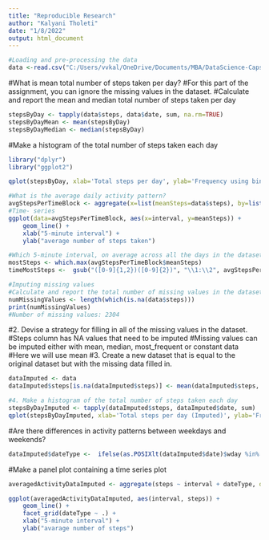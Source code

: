 ---
title: "Reproducible Research"
author: "Kalyani Tholeti"
date: "1/8/2022"
output: html_document
---

```{r}
#Loading and pre-processing the data
data <-read.csv("C:/Users/vvkal/OneDrive/Documents/MBA/DataScience-Capstone/Reproducible_Research_data_activity/activity.csv")
```

#What is mean total number of steps taken per day?
#For this part of the assignment, you can ignore the missing values in the dataset.
#Calculate and report the mean and median total number of steps taken per day
```{r}
stepsByDay <- tapply(data$steps, data$date, sum, na.rm=TRUE)
stepsByDayMean <- mean(stepsByDay)
stepsByDayMedian <- median(stepsByDay)
```

#Make a histogram of the total number of steps taken each day

```{r}
library("dplyr")
library("ggplot2")
```

```{r}
qplot(stepsByDay, xlab='Total steps per day', ylab='Frequency using binwith 500', binwidth=500)
```

```{r}
#What is the average daily activity pattern?
avgStepsPerTimeBlock <- aggregate(x=list(meanSteps=data$steps), by=list(interval=data$interval), FUN=mean, na.rm=TRUE)
#Time- series
ggplot(data=avgStepsPerTimeBlock, aes(x=interval, y=meanSteps)) +
    geom_line() +
    xlab("5-minute interval") +
    ylab("average number of steps taken") 
```

```{r}
#Which 5-minute interval, on average across all the days in the dataset, contains the maximum number of steps?
mostSteps <- which.max(avgStepsPerTimeBlock$meanSteps)
timeMostSteps <-  gsub("([0-9]{1,2})([0-9]{2})", "\\1:\\2", avgStepsPerTimeBlock[mostSteps,'interval'])
```


```{r}
#Imputing missing values
#Calculate and report the total number of missing values in the dataset
numMissingValues <- length(which(is.na(data$steps)))
print(numMissingValues)
#Number of missing values: 2304
```

#2. Devise a strategy for filling in all of the missing values in the dataset.
#Steps column has NA values that need to be imputed
#Missing values can be imputed either with mean, median, most_frequent or constant data
#Here we will use mean
#3. Create a new dataset that is equal to the original dataset but with the missing data filled in.

```{r}
dataImputed <- data
dataImputed$steps[is.na(dataImputed$steps)] <- mean(dataImputed$steps, na.rm = TRUE)
```

```{r}
#4. Make a histogram of the total number of steps taken each day
stepsByDayImputed <- tapply(dataImputed$steps, dataImputed$date, sum)
qplot(stepsByDayImputed, xlab='Total steps per day (Imputed)', ylab='Frequency using binwith 500', binwidth=500)
```

#Are there differences in activity patterns between weekdays and weekends?
```{r}
dataImputed$dateType <-  ifelse(as.POSIXlt(dataImputed$date)$wday %in% c(0,6), 'weekend', 'weekday')
```

#Make a panel plot containing a time series plot

```{r}
averagedActivityDataImputed <- aggregate(steps ~ interval + dateType, data=dataImputed, mean)

ggplot(averagedActivityDataImputed, aes(interval, steps)) + 
    geom_line() + 
    facet_grid(dateType ~ .) +
    xlab("5-minute interval") + 
    ylab("avarage number of steps")

```